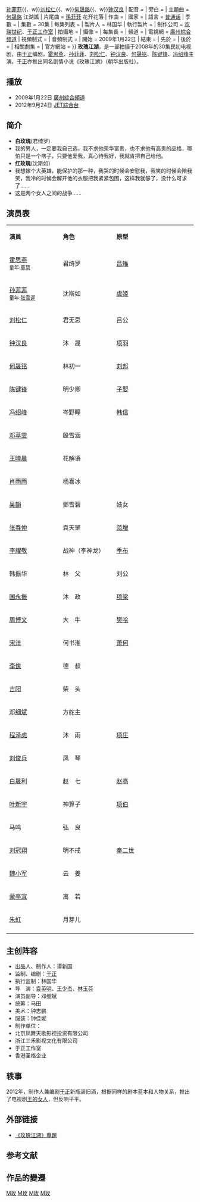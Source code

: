 {{noteTA
|G1=姓氏
}}
{{电视节目信息框
| 名稱 = 玫瑰江湖
| 原名 = 
| 圖片 = [[file:meiguijianghu.jpg|300px]]
| 圖說 = 
| 分類 = 民初爱情剧
| 原創者 = [[于正|于正]]
| 編劇 = [[于正|于正]] 
| 導演 = [[袁英明|袁英明]]、[[王少杰|王少杰]]、[[林玉芬|林玉芬]]
| 演出 = [[霍思燕|霍思燕]]{{、w}}[[孙菲菲|孙菲菲]]{{、w}}[[刘松仁|刘松仁]]{{、w}}[[何晟銘|何晟銘]]{{、w}}[[钟汉良|钟汉良]]
| 配音 = 
| 旁白 = 
| 主題曲 = [[何晟銘|何晟銘]] 江湖謠
| 片尾曲 = [[孫菲菲|孫菲菲]] 花开花落
| 作曲 = 
| 國家 = {{PRC}}
| 語言 = [[普通话|普通话]]
| 季數 = 
| 集數 = 30集
| 每集列表 = 
| 製片人 = 林国华
| 執行製片 = 
| 制作公司 = [[欢瑞世纪|欢瑞世纪]]、[[于正工作室|于正工作室]]
| 拍攝地 = {{CHN}}
| 攝像 = 
| 每集長 = 
| 頻道 =
| 電視網 =  [[廣州電視台|廣州綜合頻道]]
| 視頻制式 = 
| 音頻制式 = 
| 開始 = 2009年1月22日
| 結束 =
| 先於 = 
| 後於 = 
| 相關劇集 = 
| 官方網站 =
}}
'''玫瑰江湖'''，是一部拍摄于2008年的30集民初电视剧，由[[于正|于正]]编剧，[[霍思燕|霍思燕]]、[[孙菲菲|孙菲菲]]、[[刘松仁|刘松仁]]、[[钟汉良|钟汉良]]、[[何晟铭|何晟铭]]、[[陈键锋|陈键锋]]、[[冯绍峰|冯绍峰]]主演。[[于正|于正]]亦推出同名剧情小说《玫瑰江湖》（朝华出版社）。

==播放==
*2009年1月22日 [[廣州電視台|廣州綜合頻道]]
*2012年9月24日 [[JET綜合台|JET綜合台]]

==简介==
*'''白玫瑰'''(君绮罗)
*我的男人，一定要我自己选，我不求他荣华富贵，也不求他有高贵的品格，哪怕只是一个痞子，只要他爱我，真心待我好，我就肯把自己给他。
*'''红玫瑰'''(沈斯如)
*我想嫁个大英雄，能保护的那一种，我哭的时候会安慰我，我笑的时候会陪我笑，我冷的时候会解开他的衣服把我紧紧包围，这样我就够了，没什么可求了……
*这是两个女人之间的战争……

==演员表==
{|class="wikitable" width="40%"
|- style="background:cornflowerblue; color:white" align=center
|style="width:10%"|'''演員'''||style="width:10%"|'''角色'''||style="width:15%"|'''原型'''
|-
|[[霍思燕|霍思燕]]<br><small>童年:[[董慧|董慧]]||君绮罗||[[吕雉|吕雉]]
|-
|[[孙菲菲|孙菲菲]]<br><small>童年:[[张雪迎|张雪迎]]||沈斯如||[[虞姬|虞姬]]
|-
|[[刘松仁|刘松仁]]||君无忌||吕公
|-
|[[钟汉良|钟汉良]]||沐　晟||[[项羽|项羽]]
|-
|[[何晟铭|何晟铭]]||林初一||[[刘邦|刘邦]]
|-
|[[陈键锋|陈键锋]]||明少卿||[[子嬰|子嬰]]
|-
|[[冯绍峰|冯绍峰]]||岑野瞳||[[韩信|韩信]]
|-
|[[邓萃雯|邓萃雯]]||殷雪涵||
|-
|[[王曉晨|王曉晨]]||花解语||
|-
|[[肖雨雨|肖雨雨]]||杨喜冰||
|-
|[[吴韻|吴韻]]||鄧雪碧||妓女
|-
|[[张春仲|张春仲]]||袁天罡||[[范增|范增]]
|-
|[[李耀敬|李耀敬]]||战神（李神龙）||[[季布|季布]]
|-
|韩振华||林　父||刘公
|-
|[[国永振|国永振]]||沐　政||[[项梁|项梁]]
|-
|[[周博文|周博文]]||大　牛||[[樊哙|樊哙]]
|-
|[[宋洋|宋洋]]||何书淮||[[萧何|萧何]]
|-
|[[李侠|李侠]]||德　叔|| 
|-
|[[吉阳|吉阳]]||柴　头|| 
|-
|[[邓细斌|邓细斌]]||方舵主|| 
|-
|[[程泽虎|程泽虎]]||沐　雨||[[项庄|项庄]]
|-
|[[刘俊兵|刘俊兵]]||凤　琴|| 
|-
|[[白晟利|白晟利]]||赵　七||[[赵高|赵高]]
|-
|[[叶新宇|叶新宇]]||神算子||[[项伯|项伯]]
|-
|马鸣||弘　良|| 
|-
|[[刘冠翔|刘冠翔]]||明不戒||[[秦二世|秦二世]]
|-
|[[魏小军|魏小军]]||云　姜|| 
|-
|[[蒙亭宜|蒙亭宜]]||离　若|| 
|-
|[[朱虹_(演员)|朱虹]]||月芽儿||
|-
|}

==主创阵容==
*出品人、制作人：谭新国
*监制、编剧：[[于正|于正]]
*执行监制：林国华
*导　演：[[袁英明|袁英明]]、[[王少杰|王少杰]]、[[林玉芬|林玉芬]]
*演员副导：邓细斌
*统筹：马田
*美术：钟志鹏
*服装：钟佳妮　
*制作单位：
*北京凤舞天歌影视投资有限公司
*浙江三禾影视文化有限公司
*于正工作室
*香港圣格企业　

==轶事==
2012年，制作人兼编剧[[于正|于正]]新瓶装旧酒，根据同样的剧本蓝本和人物关系，推出了电视剧[[王的女人_(中國電視劇)|王的女人]]，但反响平平。

==外部链接==
*[http://ent.sina.com.cn/f/mgjh/ 《玫瑰江湖》專題] {{Wayback|url=http://ent.sina.com.cn/f/mgjh/ |date=20080604173137 }}

==参考文献==
{{reflist|2}}
<div class="references-small">
<references />
</div>

== 作品的變遷 ==
{{電視節目的變遷
|電視台={{flagicon|Taiwan}} [[JET綜合台|JET綜合台]] 
|播放檔次=星期一至五 13:30~15:00<br />（10/01起改為 14:00~15:00)
|節目名稱= 玫瑰江湖<br />（2012.09.24 -2012.10.31）
|上一節目= 夜深沉<br />(2012.08.22 - 2012.09.21)
|下一節目= [[女人花|女人花]] (2007年電視劇)<br />（2012.11.01 - 2012.12.25)<br />[[金色年華|金色年華]]<br />（2012.12.26 - 2012.02.21）
}}
{{2009年中國大陸古裝/民初電視劇}}
[[Category:2009年中國電視劇集|M玫]]
[[Category:中國小說改編電視劇|M玫]]
[[Category:楚漢戰爭題材電視劇|M玫]]
[[Category:于正劇本作品|M玫]]